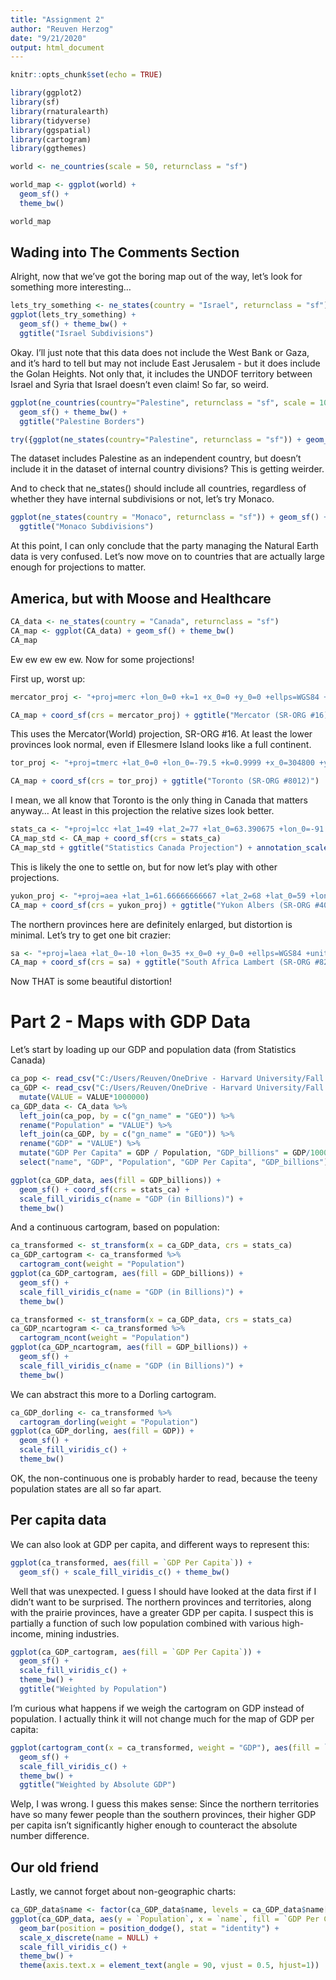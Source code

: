 ```yaml
---
title: "Assignment 2"
author: "Reuven Herzog"
date: "9/21/2020"
output: html_document
---
```


```r
knitr::opts_chunk$set(echo = TRUE)
```

```r
library(ggplot2)
library(sf)
library(rnaturalearth)
library(tidyverse)
library(ggspatial)
library(cartogram)
library(ggthemes)
```

```r
world <- ne_countries(scale = 50, returnclass = "sf") 

world_map <- ggplot(world) +
  geom_sf() +
  theme_bw()

world_map
```

## Wading into The Comments Section
Alright, now that we've got the boring map out of the way, let's look for something more interesting...

```r
lets_try_something <- ne_states(country = "Israel", returnclass = "sf")
ggplot(lets_try_something) +
  geom_sf() + theme_bw() +
  ggtitle("Israel Subdivisions")
```

Okay. I'll just note that this data does not include the West Bank or Gaza, and it's hard to tell but may not include East Jerusalem -  but it does include the Golan Heights. Not only that, it includes the UNDOF territory between Israel and Syria that Israel doesn't even claim! So far, so weird.

```r
ggplot(ne_countries(country="Palestine", returnclass = "sf", scale = 10)) +
  geom_sf() + theme_bw() +
  ggtitle("Palestine Borders")
```
```r
try({ggplot(ne_states(country="Palestine", returnclass = "sf")) + geom_sf()})
```

The dataset includes Palestine as an independent country, but doesn't include it in the dataset of internal country divisions? This is getting weirder.

And to check that ne_states() should include all countries, regardless of whether they have internal subdivisions or not, let's try Monaco.

```r
ggplot(ne_states(country = "Monaco", returnclass = "sf")) + geom_sf() + theme_bw() +
  ggtitle("Monaco Subdivisions")
```

At this point, I can only conclude that the party managing the Natural Earth data is very confused.
Let's now move on to countries that are actually large enough for projections to matter.

## America, but with Moose and Healthcare

```r
CA_data <- ne_states(country = "Canada", returnclass = "sf")
CA_map <- ggplot(CA_data) + geom_sf() + theme_bw()
CA_map
```
Ew ew ew ew ew.
Now for some projections!

First up, worst up:
```r
mercator_proj <- "+proj=merc +lon_0=0 +k=1 +x_0=0 +y_0=0 +ellps=WGS84 +datum=WGS84 +units=m +no_defs"

CA_map + coord_sf(crs = mercator_proj) + ggtitle("Mercator (SR-ORG #16)")
```
This uses the Mercator(World) projection, SR-ORG #16.
At least the lower provinces look normal, even if Ellesmere Island looks like a full continent.


```r
tor_proj <- "+proj=tmerc +lat_0=0 +lon_0=-79.5 +k=0.9999 +x_0=304800 +y_0=0 +ellps=clrk66 +units=m +no_defs"

CA_map + coord_sf(crs = tor_proj) + ggtitle("Toronto (SR-ORG #8012)")
```

I mean, we all know that Toronto is the only thing in Canada that matters anyway...
At least in this projection the relative sizes look better.


```r
stats_ca <- "+proj=lcc +lat_1=49 +lat_2=77 +lat_0=63.390675 +lon_0=-91.86666666666666 +x_0=6200000 +y_0=3000000 +ellps=GRS80 +datum=NAD83 +units=m +no_defs"
CA_map_std <- CA_map + coord_sf(crs = stats_ca)
CA_map_std + ggtitle("Statistics Canada Projection") + annotation_scale()
```
This is likely the one to settle on, but for now let's play with other projections.


```r
yukon_proj <- "+proj=aea +lat_1=61.66666666667 +lat_2=68 +lat_0=59 +lon_0=-132.5 +x_0=500000 +y_0=500000 +ellps=GRS80 +datum=NAD83 +units=m +no_defs"
CA_map + coord_sf(crs = yukon_proj) + ggtitle("Yukon Albers (SR-ORG #40)")
```
The northern provinces here are definitely enlarged, but distortion is minimal.
Let's try to get one bit crazier:

```r
sa <- "+proj=laea +lat_0=-10 +lon_0=35 +x_0=0 +y_0=0 +ellps=WGS84 +units=m +no_defs"
CA_map + coord_sf(crs = sa) + ggtitle("South Africa Lambert (SR-ORG #8225)")
```
Now THAT is some beautiful distortion!

# Part 2 - Maps with GDP Data

Let's start by loading up our GDP and population data (from Statistics Canada)

```r
ca_pop <- read_csv("C:/Users/Reuven/OneDrive - Harvard University/Fall 2020/VIS/Canada population.csv")
ca_GDP <- read_csv("C:/Users/Reuven/OneDrive - Harvard University/Fall 2020/VIS/Canada GDP.csv") %>%
  mutate(VALUE = VALUE*1000000)
ca_GDP_data <- CA_data %>%
  left_join(ca_pop, by = c("gn_name" = "GEO")) %>%
  rename("Population" = "VALUE") %>%
  left_join(ca_GDP, by = c("gn_name" = "GEO")) %>%
  rename("GDP" = "VALUE") %>%
  mutate("GDP Per Capita" = GDP / Population, "GDP_billions" = GDP/1000000000) %>%
  select("name", "GDP", "Population", "GDP Per Capita", "GDP_billions")
```


```r
ggplot(ca_GDP_data, aes(fill = GDP_billions)) +
  geom_sf() + coord_sf(crs = stats_ca) +
  scale_fill_viridis_c(name = "GDP (in Billions)") +
  theme_bw()
```

And a continuous cartogram, based on population:
```r
ca_transformed <- st_transform(x = ca_GDP_data, crs = stats_ca)
ca_GDP_cartogram <- ca_transformed %>%
  cartogram_cont(weight = "Population")
ggplot(ca_GDP_cartogram, aes(fill = GDP_billions)) +
  geom_sf() +
  scale_fill_viridis_c(name = "GDP (in Billions)") +
  theme_bw()
```

```r
ca_transformed <- st_transform(x = ca_GDP_data, crs = stats_ca)
ca_GDP_ncartogram <- ca_transformed %>%
  cartogram_ncont(weight = "Population")
ggplot(ca_GDP_ncartogram, aes(fill = GDP_billions)) +
  geom_sf() +
  scale_fill_viridis_c(name = "GDP (in Billions)") +
  theme_bw()
```
We can abstract this more to a Dorling cartogram.

```r
ca_GDP_dorling <- ca_transformed %>%
  cartogram_dorling(weight = "Population")
ggplot(ca_GDP_dorling, aes(fill = GDP)) +
  geom_sf() +
  scale_fill_viridis_c() +
  theme_bw()
```

OK, the non-continuous one is probably harder to read, because the teeny population states are all so far apart.

## Per capita data

We can also look at GDP per capita, and different ways to represent this:

```r

ggplot(ca_transformed, aes(fill = `GDP Per Capita`)) +
  geom_sf() + scale_fill_viridis_c() + theme_bw()

```

Well that was unexpected. I guess I should have looked at the data first if I didn't want to be surprised. The northern provinces and territories, along with the prairie provinces, have a greater GDP per capita. I suspect this is partially a function of such low population combined with various high-income, mining industries.

```r
ggplot(ca_GDP_cartogram, aes(fill = `GDP Per Capita`)) +
  geom_sf() +
  scale_fill_viridis_c() +
  theme_bw() +
  ggtitle("Weighted by Population")
```

I'm curious what happens if we weigh the cartogram on GDP instead of population. I actually think it will not change much for the map of GDP per capita:


```r
ggplot(cartogram_cont(x = ca_transformed, weight = "GDP"), aes(fill = `GDP Per Capita`)) +
  geom_sf() +
  scale_fill_viridis_c() +
  theme_bw() +
  ggtitle("Weighted by Absolute GDP")
```

Welp, I was wrong. I guess this makes sense: Since the northern territories have so many fewer people than the southern provinces, their higher GDP per capita isn't significantly higher enough to counteract the absolute number difference.


## Our old friend

Lastly, we cannot forget about non-geographic charts:

```r
ca_GDP_data$name <- factor(ca_GDP_data$name, levels = ca_GDP_data$name[order(-ca_GDP_data$Population)])
ggplot(ca_GDP_data, aes(y = `Population`, x = `name`, fill = `GDP Per Capita`)) +
  geom_bar(position = position_dodge(), stat = "identity") +
  scale_x_discrete(name = NULL) +
  scale_fill_viridis_c() +
  theme_bw() +
  theme(axis.text.x = element_text(angle = 90, vjust = 0.5, hjust=1))
```


